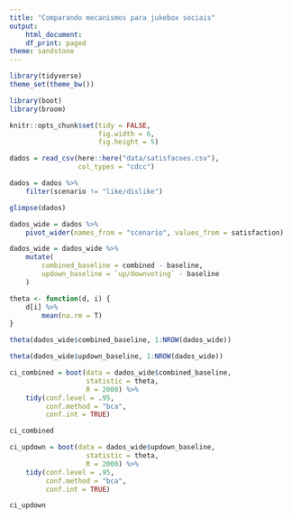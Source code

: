 ```yaml
---
title: "Comparando mecanismos para jukebox sociais"
output:
    html_document:
    df_print: paged
theme: sandstone
---
```


```r
library(tidyverse)
theme_set(theme_bw())

library(boot)
library(broom)

knitr::opts_chunk$set(tidy = FALSE,
                      fig.width = 6,
                      fig.height = 5)

```

```r
dados = read_csv(here::here("data/satisfacoes.csv"), 
                 col_types = "cdcc") 

dados = dados %>% 
    filter(scenario != "like/dislike")

glimpse(dados)
```

```r
dados_wide = dados %>% 
    pivot_wider(names_from = "scenario", values_from = satisfaction) 

dados_wide = dados_wide %>% 
    mutate(
        combined_baseline = combined - baseline, 
        updown_baseline = `up/downvoting` - baseline
    ) 
```



```r
theta <- function(d, i) {
    d[i] %>% 
        mean(na.rm = T)
}

theta(dados_wide$combined_baseline, 1:NROW(dados_wide))

theta(dados_wide$updown_baseline, 1:NROW(dados_wide))
```

```r
ci_combined = boot(data = dados_wide$combined_baseline,
                   statistic = theta,
                   R = 2000) %>%
    tidy(conf.level = .95,
         conf.method = "bca",
         conf.int = TRUE)

ci_combined

ci_updown = boot(data = dados_wide$updown_baseline,
                   statistic = theta,
                   R = 2000) %>%
    tidy(conf.level = .95,
         conf.method = "bca",
         conf.int = TRUE)

ci_updown
```

